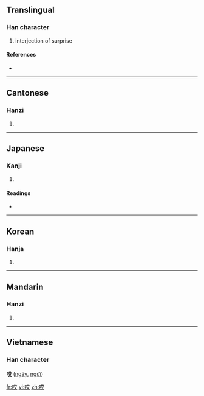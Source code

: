 ==Translingual==

===Han character===
{{Han char|rn=30|rad=口|as=06|sn=9|four=6404<sub>0</sub>|canj=口廿大 (RTK)}}

# interjection of surprise

====References====
* {{Han ref|kx=0189.271|dkj=03628|hdz=10598.030|uh=54CE|ud=21710|bh=AB75|bd=43893}}

----

==Cantonese==

===Hanzi===
{{yue-hanzi|jyut=|y=aai1}}

# {{defn|Cantonese}}

----

==Japanese==

===Kanji===
{{ja-kanji|grade=|rs=口06}}

# {{defn|Japanese}}

====Readings====
* {{ja-readings|on=[[がい]] (gai)|kun=}}

----

==Korean==

===Hanja===
{{ko-hanja|hangeul=애|rv=ae|mr=ae}}

# {{defn|Korean}}

----

==Mandarin==

===Hanzi===
{{cmn-hanzi|pin=[[āi]] ([[ai1]])|wg=ai<sup>1</sup>}}

# {{defn|Mandarin}}

----

==Vietnamese==
===Han character===
'''哎''' ([[ngáy]], [[ngửi]])

[[fr:哎]]
[[vi:哎]]
[[zh:哎]]